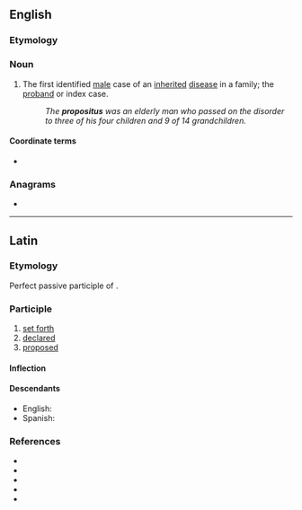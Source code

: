 ==English==

===Etymology===
{{bor|en|la|propositus}}

===Noun===
{{en-noun|es}}

# The first identified [[male]] case of an [[inherited]] [[disease]] in a family; the [[proband]] or index case.
#: ''The '''propositus''' was an elderly man who passed on the disorder to three of his four children and 9 of 14 grandchildren.''

====Coordinate terms====
* {{l|en|proposita}} {{qual|female}}

===Anagrams===
* {{anagrams|en|suppositor}}

----

==Latin==

===Etymology===
Perfect passive participle of {{m|la|prōpōnō}}.

===Participle===
{{la-perfect participle|prōposit}}

# [[set forth]]
# [[declared]]
# [[proposed]]

====Inflection====
{{la-decl-1&2|prōposit}}

====Descendants====
* English: {{l|en|provost}}
* Spanish: {{l|es|propósito}}

===References===
* {{R:L&S}}
* {{R:Elementary Lewis}}
* {{R:du Cange}}
* {{R:Gaffiot}}
* {{R:M&A}}